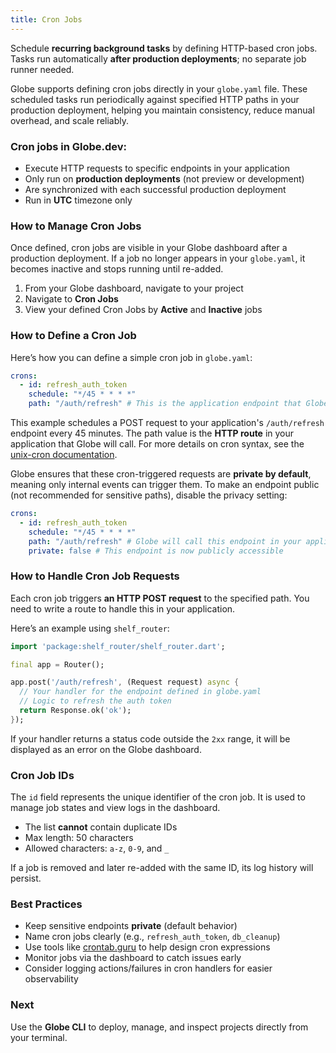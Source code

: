 ```yaml
---
title: Cron Jobs
---
```


Schedule **recurring background tasks** by defining HTTP-based cron jobs. Tasks run automatically **after production deployments**; no separate job runner needed.

Globe supports defining cron jobs directly in your `globe.yaml` file. These scheduled tasks run periodically against specified HTTP paths in your production deployment, helping you maintain consistency, reduce manual overhead, and scale reliably.

### Cron jobs in Globe.dev:

- Execute HTTP requests to specific endpoints in your application
- Only run on **production deployments** (not preview or development)
- Are synchronized with each successful production deployment
- Run in **UTC** timezone only

### How to Manage Cron Jobs

Once defined, cron jobs are visible in your Globe dashboard after a production deployment. If a job no longer appears in your `globe.yaml`, it becomes inactive and stops running until re-added.

1. From your Globe dashboard, navigate to your project
2. Navigate to **Cron Jobs**
3. View your defined Cron Jobs by **Active** and **Inactive** jobs

### How to Define a Cron Job

Here’s how you can define a simple cron job in `globe.yaml`:

```yaml
crons:
  - id: refresh_auth_token
    schedule: "*/45 * * * *"
    path: "/auth/refresh" # This is the application endpoint that Globe will call
```

This example schedules a POST request to your application's `/auth/refresh` endpoint every 45 minutes. The path value is the **HTTP route** in your application that Globe will call. For more details on cron syntax, see the [unix-cron documentation](https://crontab.guru/).

Globe ensures that these cron-triggered requests are **private by default**, meaning only internal events can trigger them. To make an endpoint public (not recommended for sensitive paths), disable the privacy setting:

```yaml
crons:
  - id: refresh_auth_token
    schedule: "*/45 * * * *"
    path: "/auth/refresh" # Globe will call this endpoint in your application
    private: false # This endpoint is now publicly accessible
```

### How to Handle Cron Job Requests

Each cron job triggers **an HTTP POST request** to the specified path. You need to write a route to handle this in your application.

Here’s an example using `shelf_router`:

```dart
import 'package:shelf_router/shelf_router.dart';

final app = Router();

app.post('/auth/refresh', (Request request) async {
  // Your handler for the endpoint defined in globe.yaml
  // Logic to refresh the auth token
  return Response.ok('ok');
});
```

If your handler returns a status code outside the `2xx` range, it will be displayed as an error on the Globe dashboard.

### Cron Job IDs

The `id` field represents the unique identifier of the cron job. It is used to manage job states and view logs in the dashboard.

- The list **cannot** contain duplicate IDs
- Max length: 50 characters
- Allowed characters: `a-z`, `0-9`, and `_`

If a job is removed and later re-added with the same ID, its log history will persist.

### Best Practices

- Keep sensitive endpoints **private** (default behavior)
- Name cron jobs clearly (e.g., `refresh_auth_token`, `db_cleanup`)
- Use tools like [crontab.guru](https://crontab.guru) to help design cron expressions
- Monitor jobs via the dashboard to catch issues early
- Consider logging actions/failures in cron handlers for easier observability

### Next

Use the **Globe CLI** to deploy, manage, and inspect projects directly from your terminal.
